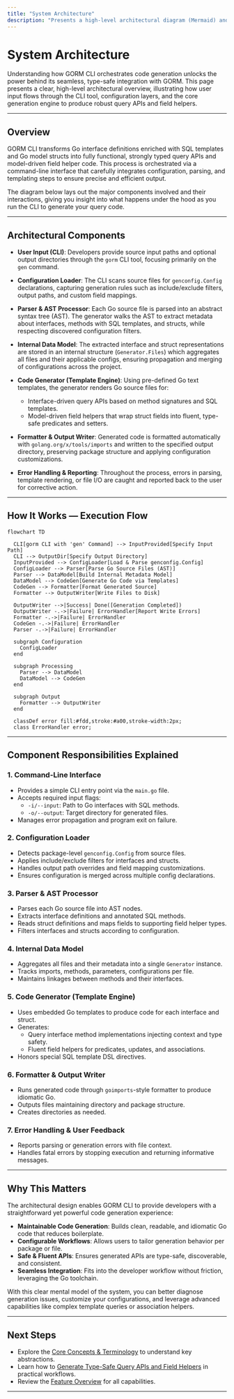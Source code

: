 ```yaml
---
title: "System Architecture"
description: "Presents a high-level architectural diagram (Mermaid) and narrative, detailing how the CLI orchestrates code generation: from user input via CLI, through configuration, to generating query APIs and field helpers. Highlights the major components and their interactions."
---
```


# System Architecture

Understanding how GORM CLI orchestrates code generation unlocks the power behind its seamless, type-safe integration with GORM. This page presents a clear, high-level architectural overview, illustrating how user input flows through the CLI tool, configuration layers, and the core generation engine to produce robust query APIs and field helpers.

---

## Overview

GORM CLI transforms Go interface definitions enriched with SQL templates and Go model structs into fully functional, strongly typed query APIs and model-driven field helper code. This process is orchestrated via a command-line interface that carefully integrates configuration, parsing, and templating steps to ensure precise and efficient output.

The diagram below lays out the major components involved and their interactions, giving you insight into what happens under the hood as you run the CLI to generate your query code.

---

## Architectural Components

- **User Input (CLI)**: Developers provide source input paths and optional output directories through the `gorm` CLI tool, focusing primarily on the `gen` command.

- **Configuration Loader**: The CLI scans source files for `genconfig.Config` declarations, capturing generation rules such as include/exclude filters, output paths, and custom field mappings.

- **Parser & AST Processor**: Each Go source file is parsed into an abstract syntax tree (AST). The generator walks the AST to extract metadata about interfaces, methods with SQL templates, and structs, while respecting discovered configuration filters.

- **Internal Data Model**: The extracted interface and struct representations are stored in an internal structure (`Generator.Files`) which aggregates all files and their applicable configs, ensuring propagation and merging of configurations across the project.

- **Code Generator (Template Engine)**: Using pre-defined Go text templates, the generator renders Go source files for:
  - Interface-driven query APIs based on method signatures and SQL templates.
  - Model-driven field helpers that wrap struct fields into fluent, type-safe predicates and setters.

- **Formatter & Output Writer**: Generated code is formatted automatically with `golang.org/x/tools/imports` and written to the specified output directory, preserving package structure and applying configuration customizations.

- **Error Handling & Reporting**: Throughout the process, errors in parsing, template rendering, or file I/O are caught and reported back to the user for corrective action.

---

## How It Works — Execution Flow

```mermaid
flowchart TD

  CLI[gorm CLI with 'gen' Command] --> InputProvided[Specify Input Path]
  CLI --> OutputDir[Specify Output Directory]
  InputProvided --> ConfigLoader[Load & Parse genconfig.Config]
  ConfigLoader --> Parser[Parse Go Source Files (AST)]
  Parser --> DataModel[Build Internal Metadata Model]
  DataModel --> CodeGen[Generate Go Code via Templates]
  CodeGen --> Formatter[Format Generated Source]
  Formatter --> OutputWriter[Write Files to Disk]

  OutputWriter -->|Success| Done([Generation Completed])
  OutputWriter -.->|Failure| ErrorHandler[Report Write Errors]
  Formatter -.->|Failure| ErrorHandler
  CodeGen -.->|Failure| ErrorHandler
  Parser -.->|Failure| ErrorHandler

  subgraph Configuration
    ConfigLoader
  end

  subgraph Processing
    Parser --> DataModel
    DataModel --> CodeGen
  end

  subgraph Output
    Formatter --> OutputWriter
  end

  classDef error fill:#fdd,stroke:#a00,stroke-width:2px;
  class ErrorHandler error;
```

---

## Component Responsibilities Explained

### 1. Command-Line Interface

- Provides a simple CLI entry point via the `main.go` file.
- Accepts required input flags:
  - `-i/--input`: Path to Go interfaces with SQL methods.
  - `-o/--output`: Target directory for generated files.
- Manages error propagation and program exit on failure.

### 2. Configuration Loader

- Detects package-level `genconfig.Config` from source files.
- Applies include/exclude filters for interfaces and structs.
- Handles output path overrides and field mapping customizations.
- Ensures configuration is merged across multiple config declarations.

### 3. Parser & AST Processor

- Parses each Go source file into AST nodes.
- Extracts interface definitions and annotated SQL methods.
- Reads struct definitions and maps fields to supporting field helper types.
- Filters interfaces and structs according to configuration.

### 4. Internal Data Model

- Aggregates all files and their metadata into a single `Generator` instance.
- Tracks imports, methods, parameters, configurations per file.
- Maintains linkages between methods and their interfaces.

### 5. Code Generator (Template Engine)

- Uses embedded Go templates to produce code for each interface and struct.
- Generates:
  - Query interface method implementations injecting context and type safety.
  - Fluent field helpers for predicates, updates, and associations.
- Honors special SQL template DSL directives.

### 6. Formatter & Output Writer

- Runs generated code through `goimports`-style formatter to produce idiomatic Go.
- Outputs files maintaining directory and package structure.
- Creates directories as needed.

### 7. Error Handling & User Feedback

- Reports parsing or generation errors with file context.
- Handles fatal errors by stopping execution and returning informative messages.

---

## Why This Matters

The architectural design enables GORM CLI to provide developers with a straightforward yet powerful code generation experience:

- **Maintainable Code Generation**: Builds clean, readable, and idiomatic Go code that reduces boilerplate.
- **Configurable Workflows**: Allows users to tailor generation behavior per package or file.
- **Safe & Fluent APIs**: Ensures generated APIs are type-safe, discoverable, and consistent.
- **Seamless Integration**: Fits into the developer workflow without friction, leveraging the Go toolchain.

With this clear mental model of the system, you can better diagnose generation issues, customize your configurations, and leverage advanced capabilities like complex template queries or association helpers.

---

## Next Steps

- Explore the [Core Concepts & Terminology](overview/core-concepts-and-architecture/core-concepts) to understand key abstractions.
- Learn how to [Generate Type-Safe Query APIs and Field Helpers](guides/getting-started/generating-type-safe-apis) in practical workflows.
- Review the [Feature Overview](overview/feature-highlights-and-getting-started/feature-overview) for all capabilities.

---